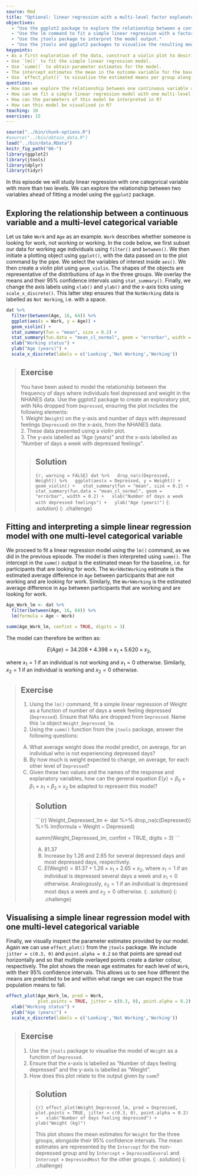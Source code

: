 ---
source: Rmd
title: "Optional: linear regression with a multi-level factor explanatory variable"
objectives:
  - "Use the ggplot2 package to explore the relationship between a continuous variable and a factor variable with more than two levels."
  - "Use the lm command to fit a simple linear regression with a factor explanatory variable with more than two levels."
  - "Use the jtools package to interpret the model output."
  - "Use the jtools and ggplot2 packages to visualise the resulting model."
keypoints:
- As a first exploration of the data, construct a violin plot to describe the relationship between the two variables.
- Use `lm()` to fit the simple linear regression model.
- Use `summ()` to obtain parameter estimates for the model.
- The intercept estimates the mean in the outcome variable for the baseline group. The other parameters estimate the differences in the means in the outcome variable between the baseline and contrast groups.
- Use `effect_plot()` to visualise the estimated means per group along with their 95% CIs.
questions:
- How can we explore the relationship between one continuous variable and one multi-level categorical variable prior to fitting a simple linear regression?
- How can we fit a simple linear regression model with one multi-level categorical explanatory variable in R?
- How can the parameters of this model be interpreted in R?
- How can this model be visualised in R?
teaching: 10
exercises: 15
---

```{r, include=FALSE}
source("../bin/chunk-options.R")
#source("../bin/obtain_data.R")
load("../bin/data.RData")
knitr_fig_path("06-")
library(ggplot2)
library(jtools)
library(dplyr)
library(tidyr)
```

In this episode we will study linear regression with one categorical variable with more than two levels. We can explore the relationship between two variables ahead of fitting a model using the `ggplot2` package.

## Exploring the relationship between a continuous variable and a multi-level categorical variable
Let us take `Work` and `Age` as an example. `Work` describes whether someone is looking for work, not working or working. In the code below, we first subset our data for working age individuals using `filter()` and `between()`. We then initiate a plotting object using `ggplot()`, with the data passed on to the plot command by the pipe. We select the variables of interest inside `aes()`. We then create a violin plot using `geom_violin`. The shapes of the objects are representative of the distributions of `Age` in the three groups. We overlay the means and their 95% confidence intervals using `stat_summary()`. Finally, we change the axis labels using `xlab()` and `ylab()` and the x-axis ticks using `scale_x_discrete()`. This latter step ensures that the `NotWorking` data is labelled as `Not Working`, i.e. with a space. 

```{r explore Work vs Age, warning = FALSE}
dat %>%
  filter(between(Age, 16, 64)) %>%
  ggplot(aes(x = Work, y = Age)) +
  geom_violin() + 
  stat_summary(fun = "mean", size = 0.2) +
  stat_summary(fun.data = "mean_cl_normal", geom = "errorbar", width = 0.2) + 
  xlab("Working status") + 
  ylab("Age (years)") +
  scale_x_discrete(labels = c('Looking','Not Working','Working'))
```

> ## Exercise  
> You have been asked to model the relationship between the frequency of
> days where individuals feel depressed and weight in the NHANES data.
> Use the ggplot2 package to create an exploratory plot, with NAs dropped from `Depressed`,
> ensuring the plot includes the following elements:  
> 1. Weight (`Weight`) on the y-axis and number of days with
> depressed feelings (`Depressed`) on the x-axis, from the NHANES data.  
> 2. These data presented using a violin plot.  
> 3. The y-axis labelled as "Age (years)" and the x-axis labelled as 
> "Number of days a week with depressed feelings".
>
> > ## Solution
> > 
> > ```{r, warning = FALSE}
> > dat %>%
> >   drop_na(c(Depressed, Weight)) %>%
> >   ggplot(aes(x = Depressed, y = Weight)) +
> >   geom_violin() +
> >   stat_summary(fun = "mean", size = 0.2) +
> >   stat_summary(fun.data = "mean_cl_normal", geom = "errorbar", width = 0.2) +
> >   xlab("Number of days a week with depressed feelings") +
> >   ylab("Age (years)")
> > ```
> {: .solution}
{: .challenge}

## Fitting and interpreting a simple linear regression model with one multi-level categorical variable
We proceed to fit a linear regression model using the `lm()` command, as we did in the previous episode. The model is then interpreted using `summ()`. The intercept in the `summ()` output is the estimated mean for the baseline, i.e. for participants that are looking for work. The `WorkNotWorking` estimate is the estimated average difference in `Age` between participants that are not working and are looking for work. Similarly, the `WorkWorking` is the estimated average difference in `Age` between participants that are working and are looking for work.

```{r Age vs Work lm}
Age_Work_lm <- dat %>%
  filter(between(Age, 16, 64)) %>%
  lm(formula = Age ~ Work)

summ(Age_Work_lm, confint = TRUE, digits = 3)
```

The model can therefore be written as:

$$E(Age) = 34.208 + 4.398 \times x_1 + 5.620 \times x_2,$$

where $x_1 = 1$ if an individual is not working and $x_1 = 0$ otherwise.
Similarly, $x_2 = 1$ if an individual is working and $x_2 = 0$ otherwise. 

> ## Exercise  
> 1. Using the `lm()` command, fit a simple linear regression of Weight 
> as a function of number of days a week feeling depressed (`Depressed`). 
> Ensure that NAs are dropped from `Depressed`. Name this `lm` object `Weight_Depressed_lm`.  
> 2. Using the `summ()` function from the `jtools` package,
> answer the following questions:
>   
> A) What average weight does the model predict, on average,
> for an individual who is not experiencing depressed days?  
> B) By how much is weight expected to change, 
> on average, for each other level of `Depressed`?  
> C) Given these two values and the names of the response and explanatory
> variables, how can the general equation $E(y) = \beta_0 + {\beta}_1 
> \times x_1 + {\beta}_2 \times x_2$ be adapted to represent this model?
> 
> > ## Solution
> > 
> > ```{r}
> > Weight_Depressed_lm <- dat %>%
> >   drop_na(c(Depressed)) %>%
> >   lm(formula = Weight ~ Depressed)
> > 
> > summ(Weight_Depressed_lm, confint = TRUE, digits = 3)
> > ```
> > 
> > A) 81.37  
> > B) Increase by 1.26 and 2.65 for several depressed days and most 
> > depressed days, respectively.    
> > C) $E(\text{Weight}) = 81.37 + 1.26 \times x_1 + 
> > 2.65 \times x_2$, 
> > where $x_1 = 1$ if an individual is depressed several days a week 
> > and $x_1 = 0$ otherwise. Analogously, 
> > $x_2 = 1$ if an individual is depressed most days a week and 
> > $x_2 = 0$ otherwise.
> {: .solution}
{: .challenge}

## Visualising a simple linear regression model with one multi-level categorical variable
Finally, we visually inspect the parameter estimates provided by our model. Again we can use `effect_plot()` from the `jtools` package. We include `jitter = c(0.3, 0)` and `point.alpha = 0.2` so that points are spread out horizontally and so that multiple overlayed points create a darker colour, respectively. The plot shows the mean age estimates for each level of `Work`, with their 95% confidence intervals. This allows us to see how different the means are predicted to be and within what range we can expect the true population means to fall.

```{r effect_plot age vs work}
effect_plot(Age_Work_lm, pred = Work,
            plot.points = TRUE, jitter = c(0.3, 0), point.alpha = 0.2) +
  xlab("Working status") + 
  ylab("Age (years)") +
  scale_x_discrete(labels = c('Looking','Not Working','Working'))
```

> ## Exercise  
> 1. Use the `jtools` package to visualise the model of `Weight` as a 
> function of `Depressed`.   
> 2. Ensure that the x-axis is labelled as "Number of days feeling depressed" 
> and the y-axis is labelled as "Weight".  
> 3. How does this plot relate to the output given by `summ`?
>
> > ## Solution
> > 
> > ```{r}
> > effect_plot(Weight_Depressed_lm, pred = Depressed, 
> > plot.points = TRUE, jitter = c(0.3, 0), point.alpha = 0.2) +
> >   xlab("Number of days feeling depressed") +
> >   ylab("Weight (kg)")
> > ```
> > 
> > This plot shows the mean estimates for `Weight` for the three groups, 
> > alongside their 95% confidence intervals. The mean estimates are 
> > represented by the `Intercept` for the non-depressed group and 
> > by `Intercept` + `DepressedSeveral` and `Intercept` + `DepressedMost` for 
> > the other groups. 
> {: .solution}
{: .challenge}


